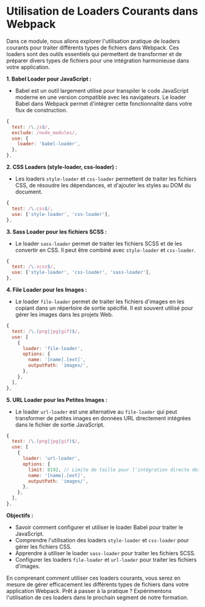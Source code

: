 # Utilisation de Loaders Courants dans Webpack

Dans ce module, nous allons explorer l'utilisation pratique de loaders courants pour traiter différents types de fichiers dans Webpack. Ces loaders sont des outils essentiels qui permettent de transformer et de préparer divers types de fichiers pour une intégration harmonieuse dans votre application.

**1. Babel Loader pour JavaScript :**
   - Babel est un outil largement utilisé pour transpiler le code JavaScript moderne en une version compatible avec les navigateurs. Le loader Babel dans Webpack permet d'intégrer cette fonctionnalité dans votre flux de construction.

   ```javascript
   {
     test: /\.js$/,
     exclude: /node_modules/,
     use: {
       loader: 'babel-loader',
     },
   },
   ```

**2. CSS Loaders (style-loader, css-loader) :**
   - Les loaders `style-loader` et `css-loader` permettent de traiter les fichiers CSS, de résoudre les dépendances, et d'ajouter les styles au DOM du document.

   ```javascript
   {
     test: /\.css$/,
     use: ['style-loader', 'css-loader'],
   },
   ```

**3. Sass Loader pour les fichiers SCSS :**
   - Le loader `sass-loader` permet de traiter les fichiers SCSS et de les convertir en CSS. Il peut être combiné avec `style-loader` et `css-loader`.

   ```javascript
   {
     test: /\.scss$/,
     use: ['style-loader', 'css-loader', 'sass-loader'],
   },
   ```

**4. File Loader pour les Images :**
   - Le loader `file-loader` permet de traiter les fichiers d'images en les copiant dans un répertoire de sortie spécifié. Il est souvent utilisé pour gérer les images dans les projets Web.

   ```javascript
   {
     test: /\.(png|jpg|gif)$/,
     use: [
       {
         loader: 'file-loader',
         options: {
           name: '[name].[ext]',
           outputPath: 'images/',
         },
       },
     ],
   },
   ```

**5. URL Loader pour les Petites Images :**
   - Le loader `url-loader` est une alternative au `file-loader` qui peut transformer de petites images en données URL directement intégrées dans le fichier de sortie JavaScript.

   ```javascript
   {
     test: /\.(png|jpg|gif)$/,
     use: [
       {
         loader: 'url-loader',
         options: {
           limit: 8192, // Limite de taille pour l'intégration directe des petites images
           name: '[name].[ext]',
           outputPath: 'images/',
         },
       },
     ],
   },
   ```

**Objectifs :**
   - Savoir comment configurer et utiliser le loader Babel pour traiter le JavaScript.
   - Comprendre l'utilisation des loaders `style-loader` et `css-loader` pour gérer les fichiers CSS.
   - Apprendre à utiliser le loader `sass-loader` pour traiter les fichiers SCSS.
   - Configurer les loaders `file-loader` et `url-loader` pour traiter les fichiers d'images.

En comprenant comment utiliser ces loaders courants, vous serez en mesure de gérer efficacement les différents types de fichiers dans votre application Webpack. Prêt à passer à la pratique ? Expérimentons l'utilisation de ces loaders dans le prochain segment de notre formation.